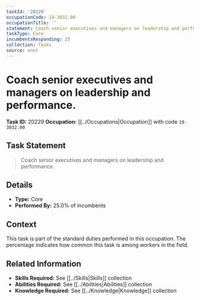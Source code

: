```yaml
---
taskId: '20229'
occupationCode: 19-3032.00
occupationTitle: ''
statement: Coach senior executives and managers on leadership and performance.
taskType: Core
incumbentsResponding: 25
collection: Tasks
source: onet
---
```

# Coach senior executives and managers on leadership and performance.

**Task ID:** 20229
**Occupation:** [[../Occupations|Occupation]] with code `19-3032.00`

## Task Statement

> Coach senior executives and managers on leadership and performance.

## Details

- **Type:** Core
- **Performed By:** 25.0% of incumbents

## Context

This task is part of the standard duties performed in this occupation. The percentage indicates how common this task is among workers in the field.

## Related Information

- **Skills Required:** See [[../Skills|Skills]] collection
- **Abilities Required:** See [[../Abilities|Abilities]] collection
- **Knowledge Required:** See [[../Knowledge|Knowledge]] collection
